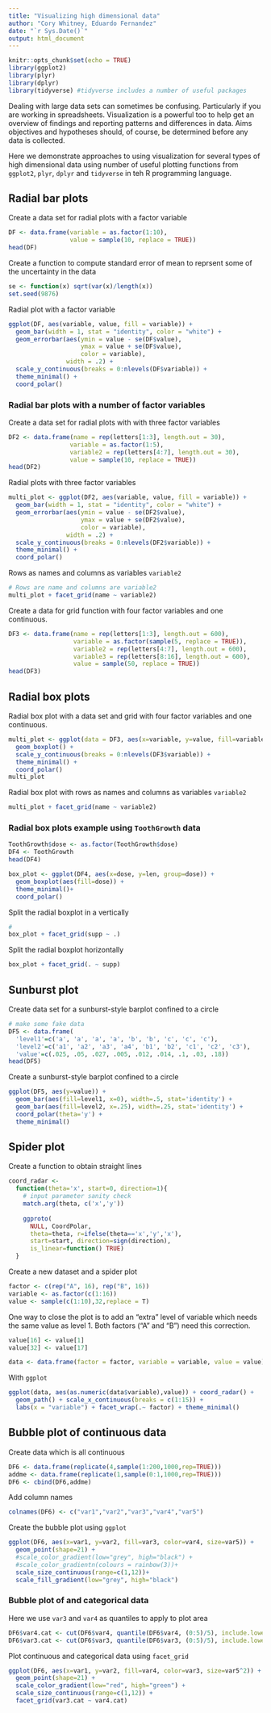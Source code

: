 ```yaml
---
title: "Visualizing high dimensional data"
author: "Cory Whitney, Eduardo Fernandez"
date: "`r Sys.Date()`"
output: html_document
---
```


```r
knitr::opts_chunk$set(echo = TRUE)
library(ggplot2)
library(plyr)
library(dplyr)
library(tidyverse) #tidyverse includes a number of useful packages
```

Dealing with large data sets can sometimes be confusing. Particularly if you are working in spreadsheets. Visualization is a powerful too to help get an overview of findings and reporting patterns and differences in data. Aims objectives and hypotheses should, of course, be determined before any data is collected. 

Here we demonstrate approaches to using visualization for several types of high dimensional data using number of useful plotting functions from `ggplot2`, `plyr`, `dplyr` and `tidyverse` in teh R programming language.

## Radial bar plots

Create a data set for radial plots with a factor variable
```r
DF <- data.frame(variable = as.factor(1:10),
                 value = sample(10, replace = TRUE))
head(DF)
```

Create a function to compute standard error of mean to reprsent some of the uncertainty in the data
```r
se <- function(x) sqrt(var(x)/length(x)) 
set.seed(9876) 
```

Radial plot with a factor variable
```r
ggplot(DF, aes(variable, value, fill = variable)) +
  geom_bar(width = 1, stat = "identity", color = "white") +
  geom_errorbar(aes(ymin = value - se(DF$value), 
                    ymax = value + se(DF$value), 
                    color = variable), 
                width = .2) + 
  scale_y_continuous(breaks = 0:nlevels(DF$variable)) +
  theme_minimal() +
  coord_polar()
```

### Radial bar plots with a number of factor variables

Create a data set for radial plots with with three factor variables
```r
DF2 <- data.frame(name = rep(letters[1:3], length.out = 30),
                 variable = as.factor(1:5),
                 variable2 = rep(letters[4:7], length.out = 30),
                 value = sample(10, replace = TRUE))
head(DF2)
```

Radial plots with three factor variables
```r
multi_plot <- ggplot(DF2, aes(variable, value, fill = variable)) +
  geom_bar(width = 1, stat = "identity", color = "white") +
  geom_errorbar(aes(ymin = value - se(DF2$value), 
                    ymax = value + se(DF2$value), 
                    color = variable), 
                width = .2) + 
  scale_y_continuous(breaks = 0:nlevels(DF2$variable)) +
  theme_minimal() +
  coord_polar()
```

Rows as names and columns as variables `variable2`
```r
# Rows are name and columns are variable2
multi_plot + facet_grid(name ~ variable2)
```

Create a data for grid function with four factor variables and one continuous.
```r
DF3 <- data.frame(name = rep(letters[1:3], length.out = 600),
                  variable = as.factor(sample(5, replace = TRUE)),
                  variable2 = rep(letters[4:7], length.out = 600),
                  variable3 = rep(letters[8:16], length.out = 600),
                  value = sample(50, replace = TRUE))
head(DF3)
```

## Radial box plots

Radial box plot with a data set and grid with four factor variables and one continuous.
```r
multi_plot <- ggplot(data = DF3, aes(x=variable, y=value, fill=variable)) +
  geom_boxplot() +
  scale_y_continuous(breaks = 0:nlevels(DF3$variable)) +
  theme_minimal() +
  coord_polar()
multi_plot
```

Radial box plot with rows as names and columns as variables `variable2`
```r
multi_plot + facet_grid(name ~ variable2)
```

### Radial box plots example using `ToothGrowth` data 

```r
ToothGrowth$dose <- as.factor(ToothGrowth$dose)
DF4 <- ToothGrowth
head(DF4)
```

```r
box_plot <- ggplot(DF4, aes(x=dose, y=len, group=dose)) + 
  geom_boxplot(aes(fill=dose)) +
  theme_minimal()+
  coord_polar()
```

Split the radial boxplot in a vertically

```r
# 
box_plot + facet_grid(supp ~ .)
```

Split the radial boxplot horizontally 
```r
box_plot + facet_grid(. ~ supp)
```

## Sunburst plot

Create data set for a sunburst-style barplot confined to a circle

```r
# make some fake data
DF5 <- data.frame(
  'level1'=c('a', 'a', 'a', 'a', 'b', 'b', 'c', 'c', 'c'), 
  'level2'=c('a1', 'a2', 'a3', 'a4', 'b1', 'b2', 'c1', 'c2', 'c3'), 
  'value'=c(.025, .05, .027, .005, .012, .014, .1, .03, .18))
head(DF5)
```


Create a sunburst-style barplot confined to a circle

```r
ggplot(DF5, aes(y=value)) +
  geom_bar(aes(fill=level1, x=0), width=.5, stat='identity') + 
  geom_bar(aes(fill=level2, x=.25), width=.25, stat='identity') + 
  coord_polar(theta='y') + 
  theme_minimal()
```

## Spider plot

Create a function to obtain straight lines

```r
coord_radar <- 
  function(theta='x', start=0, direction=1){
    # input parameter sanity check
    match.arg(theta, c('x','y'))
    
    ggproto(
      NULL, CoordPolar, 
      theta=theta, r=ifelse(theta=='x','y','x'),
      start=start, direction=sign(direction),
      is_linear=function() TRUE)
  }
```

Create a new dataset and a spider plot

```r
factor <- c(rep("A", 16), rep("B", 16))
variable <- as.factor(c(1:16))
value <- sample(c(1:10),32,replace = T)
```

One way to close the plot is to add an "extra" level of variable which needs the same value as level 1. Both factors ("A" and "B") need this correction.

```r
value[16] <- value[1]
value[32] <- value[17]  
```

```r
data <- data.frame(factor = factor, variable = variable, value = value)
```

With `ggplot`

```r
ggplot(data, aes(as.numeric(data$variable),value)) + coord_radar() +
  geom_path() + scale_x_continuous(breaks = c(1:15)) +
  labs(x = "variable") + facet_wrap(.~ factor) + theme_minimal()
```

## Bubble plot of continuous data

Create data which is all continuous

```r
DF6 <- data.frame(replicate(4,sample(1:200,1000,rep=TRUE)))
addme <- data.frame(replicate(1,sample(0:1,1000,rep=TRUE)))
DF6 <- cbind(DF6,addme)
```

Add column names

```r
colnames(DF6) <- c("var1","var2","var3","var4","var5")
```

Create the bubble plot using `ggplot`

```r
ggplot(DF6, aes(x=var1, y=var2, fill=var3, color=var4, size=var5)) +
  geom_point(shape=21) +
  #scale_color_gradient(low="grey", high="black") +
  #scale_color_gradientn(colours = rainbow(3))+
  scale_size_continuous(range=c(1,12))+ 
  scale_fill_gradient(low="grey", high="black")
```

### Bubble plot of and categorical data

Here we use `var3` and `var4` as quantiles to apply to plot area  

```r

DF6$var4.cat <- cut(DF6$var4, quantile(DF6$var4, (0:5)/5), include.lowest=T)
DF6$var3.cat <- cut(DF6$var3, quantile(DF6$var3, (0:5)/5), include.lowest=T)
```

Plot continuous and categorical data using `facet_grid`

```r
ggplot(DF6, aes(x=var1, y=var2, fill=var4, color=var3, size=var5^2)) +
  geom_point(shape=21) +
  scale_color_gradient(low="red", high="green") +
  scale_size_continuous(range=c(1,12)) +
  facet_grid(var3.cat ~ var4.cat)
```
